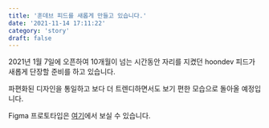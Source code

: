 ```yaml
---
title: '훈데브 피드를 새롭게 만들고 있습니다.'
date: '2021-11-14 17:11:22'
category: 'story'
draft: false
---
```


2021년 1월 7일에 오픈하여 10개월이 넘는 시간동안 자리를 지켰던 hoondev 피드가 새롭게 단장할 준비를 하고 있습니다.

파편화된 디자인을 통일하고 보다 더 트렌디하면서도 보기 편한 모습으로 돌아올 예정입니다.

Figma 프로토타입은 [여기](https://www.figma.com/file/P741ivzADrvNXLsP7p7Iko/Feed-V2)에서 보실 수 있습니다.
